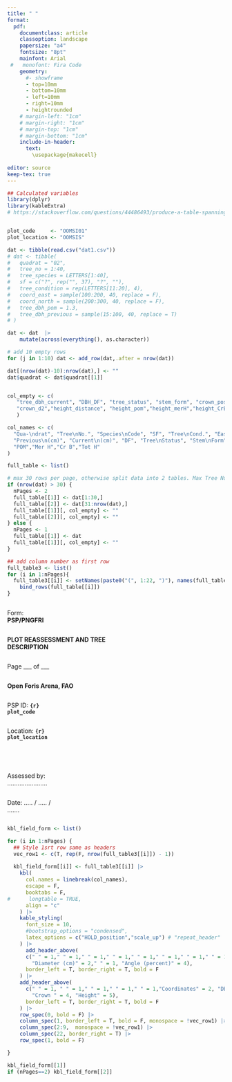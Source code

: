 ---
title: " "
format:
  pdf:
    documentclass: article
    classoption: landscape
    papersize: "a4"
    fontsize: "8pt"
    mainfont: Arial
 #   monofont: Fira Code
    geometry: 
      #- showframe
      - top=10mm
      - bottom=10mm
      - left=10mm
      - right=10mm
      - heightrounded
    # margin-left: "1cm"
    # margin-right: "1cm"
    # margin-top: "1cm"
    # margin-bottom: "1cm"
    include-in-header: 
      text: 
        \usepackage{makecell}
    
editor: source
keep-tex: true
---

```{r, include=FALSE}
## Calculated variables
library(dplyr)
library(kableExtra)
# https://stackoverflow.com/questions/44486493/produce-a-table-spanning-multiple-pages-using-kable


plot_code     <- "OOMSI01"
plot_location <- "OOMSIS"

dat <- tibble(read.csv("dat1.csv"))
# dat <- tibble(
#   quadrat = "02",
#   tree_no = 1:40,
#   tree_species = LETTERS[1:40],
#   sf = c("?", rep("", 37), "?", ""),
#   tree_condition = rep(LETTERS[11:20], 4),
#   coord_east = sample(100:200, 40, replace = F),
#   coord_north = sample(200:300, 40, replace = F),
#   tree_dbh_pom = 1.3,
#   tree_dbh_previous = sample(15:100, 40, replace = T)
# )

dat <- dat  |>  
    mutate(across(everything(), as.character))

# add 10 empty rows
for (j in 1:10) dat <- add_row(dat,.after = nrow(dat))

dat[(nrow(dat)-10):nrow(dat),] <- ""
dat$quadrat <- dat$quadrat[[1]] 


col_empty <- c(
   "tree_dbh_current", "DBH_DF", "tree_status", "stem_form", "crown_position", "crown_form", "crown_d1",
   "crown_d2","height_distance", "height_pom","height_merH","height_CrB","height_TotH" 
   )

col_names <- c(
  "Qua-\ndrat", "Tree\nNo.", "Species\nCode", "SF", "Tree\nCond.", "East\n(m)", "North\n(m)", "POM\n(m)",
  "Previous\n(cm)", "Current\n(cm)", "DF", "Tree\nStatus", "Stem\nForm","Posi\ntion","Form","d1","d2","Dist\n(m)",
  "POM","Mer H","Cr B","Tot H" 
)

full_table <- list()

# max 30 rows per page, otherwise split data into 2 tables. Max Tree Number in data now is 47.
if (nrow(dat) > 30) {
  nPages <- 2
  full_table[[1]] <- dat[1:30,]  
  full_table[[2]] <- dat[31:nrow(dat),]   
  full_table[[1]][, col_empty] <- ""
  full_table[[2]][, col_empty] <- ""
} else {
  nPages <- 1
  full_table[[1]] <- dat 
  full_table[[1]][, col_empty] <- ""
}

## add column number as first row
full_table3 <- list()
for (i in 1:nPages){
  full_table3[[i]] <- setNames(paste0("(", 1:22, ")"), names(full_table[[i]])) |> 
    bind_rows(full_table[[i]])
}


```

<!-- TITLE COLUMN -->

:::::::: {layout="[0.2, 0.6, 0.2]"}
::: {.column width="20%"}
Form: **PSP/PNGFRI**
:::

:::: {.column width="60%"}
::: {.center data-latex=""}
**PLOT REASSESSMENT AND TREE DESCRIPTION**
:::
::::

:::: {.column width="20%"}
::: {.flushright data-latex=""}
Page \_\_\_ of \_\_\_
:::
::::
::::::::

::::: {layout="[1]"}
:::: {.column width="100%"}
::: {.center data-latex=""}
**Open Foris Arena, FAO**
:::
::::
:::::

<!-- First line -->

::::::::: {layout="[0.2, 0.2, 0.2, 0.2, 0.2]"}
::: {.column width="20%"}
PSP ID: **`{r} plot_code`**
:::

::: {.column width="20%"}
Location: **`{r} plot_location`**
:::

::: {.column width="15%"}
 
:::

::: {.column width="25%"}
Assessed by: .......................
:::

:::: {.column width="20%"}
::: {.flushright data-latex=""}
Date: ..... / ..... / .......
:::
::::
:::::::::

<!-- TABLE -->

```{r, echo=F }

kbl_field_form <- list()

for (i in 1:nPages) {
  ## Style 1srt row same as headers
  vec_row1 <- c(T, rep(F, nrow(full_table3[[i]]) - 1)) 
  
  kbl_field_form[[i]] <- full_table3[[i]] |>
    kbl(
      col.names = linebreak(col_names),
      escape = F,
      booktabs = F,
#      longtable = TRUE,
      align = "c"
    ) |> 
    kable_styling(
      font_size = 10, 
      #bootstrap_options = "condensed",
      latex_options = c("HOLD_position","scale_up") # "repeat_header"
    ) |>
      add_header_above(
      c(" " = 1," " = 1," " = 1," " = 1," " = 1," " = 1," " = 1," " = 1," " = 1," " = 1," " = 1," " = 1," " = 1," " = 1," " = 1, 
        "Diameter (cm)" = 2," " = 1, "Angle (percent)" = 4),
      border_left = T, border_right = T, bold = F
    ) |>
    add_header_above(
      c(" " = 1, " " = 1," " = 1," " = 1," " = 1,"Coordinates" = 2, "DBH/DAB" = 4, " " = 1, " " = 1,
        "Crown " = 4, "Height" = 5),
      border_left = T, border_right = T, bold = F
    ) |>
    row_spec(0, bold = F) |>
    column_spec(1, border_left = T, bold = F, monospace = !vec_row1) |>
    column_spec(2:9,  monospace = !vec_row1) |>
    column_spec(22, border_right = T) |>
    row_spec(1, bold = F) 

}

kbl_field_form[[1]]
if (nPages==2) kbl_field_form[[2]]



```
